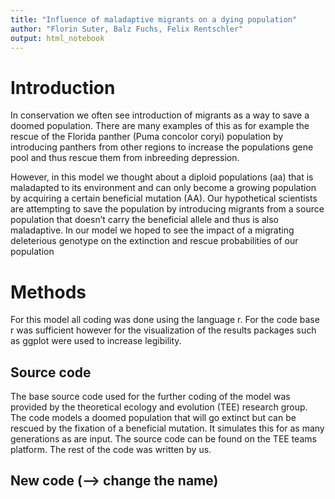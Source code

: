 ```yaml
---
title: "Influence of maladaptive migrants on a dying population"
author: "Florin Suter, Balz Fuchs, Felix Rentschler"
output: html_notebook
---
```


# Introduction

In conservation we often see introduction of migrants as a way to save a doomed population. There are many examples of this as for example the rescue of the Florida panther (Puma concolor coryi) population by introducing panthers from other regions to increase the populations gene pool and thus rescue them from inbreeding depression.

However, in this model we thought about a diploid populations (aa) that is maladapted to its environment and can only become a growing population by acquiring a certain beneficial mutation (AA). Our hypothetical scientists are attempting to save the population by introducing migrants from a source population that doesn't carry the beneficial allele and thus is also maladaptive. In our model we hoped to see the impact of a migrating deleterious genotype on the extinction and rescue probabilities of our population

# Methods

For this model all coding was done using the language r. For the code base r was sufficient however for the visualization of the results packages such as ggplot were used to increase legibility.

## Source code

The base source code used for the further coding of the model was provided by the theoretical ecology and evolution (TEE) research group. The code models a doomed population that will go extinct but can be rescued by the fixation of a beneficial mutation. It simulates this for as many generations as are input. The source code can be found on the TEE teams platform. The rest of the code was written by us.

## New code (--\> change the name)



